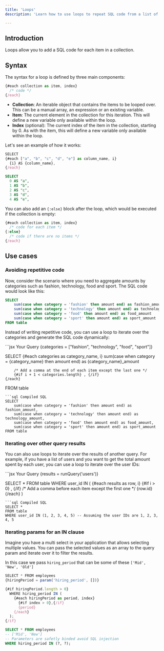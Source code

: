 ```yaml
---
title: 'Loops'
description: 'Learn how to use loops to repeat SQL code from a list of elements.'

---
```


## Introduction

Loops allow you to add a SQL code for each item in a collection.

## Syntax

The syntax for a loop is defined by three main components:
```jsx
{#each collection as item, index}
  /* code */
{/each}
```
  - **Collection**: An iterable object that contains the items to be looped over. This can be a manual array, an expression or an existing variable.
  - **Item**: The current element in the collection for this iteration. This will define a new variable only available within the loop.
  - **Index** (optional): The current index of the item in the collection, starting by 0. As with the item, this will define a new variable only available within the loop.

Let's see an example of how it works:
<CodeGroup>
```jsx Your Query
SELECT
{#each ["a", "b", "c", "d", "e"] as column_name, i}
  {i} AS {column_name},
{/each}
```
```sql Compiled SQL
SELECT
  0 AS "a",
  1 AS "b",
  2 AS "c",
  3 AS "d",
  4 AS "e",
```
</CodeGroup>

You can also add an `{:else}` block after the loop, which would be executed if the collection is empty:

```jsx
{#each collection as item, index}
  /* code for each item */
{:else}
  /* code if there are no items */
{/each}
```

## Use cases

### Avoiding repetitive code

Now, consider the scenario where you need to aggregate amounts by categories such as fashion, technology, food and sport. The SQL code would look like this:

```sql
SELECT
    sum(case when category = 'fashion' then amount end) as fashion_amount,
    sum(case when category = 'technology' then amount end) as technology_amount,
    sum(case when category = 'food' then amount end) as food_amount
    sum(case when category = 'sport' then amount end) as sport_amount
FROM table
```

Instead of writing repetitive code, you can use a loop to iterate over the categories and generate the SQL code dynamically:

<CodeGroup>
```jsx Your Query
{categories = ["fashion", "technology", "food", "sport"]}

SELECT
    {#each categories as category_name, i}
        sum(case when category = {category_name} then amount end) as {category_name}_amount

        /* Add a comma at the end of each item except the last one */
        {#if i + 1 < categories.length} , {/if}
    {/each}
FROM table
```
```sql Compiled SQL
SELECT
    sum(case when category = 'fashion' then amount end) as fashion_amount,
    sum(case when category = 'technology' then amount end) as technology_amount,
    sum(case when category = 'food' then amount end) as food_amount,
    sum(case when category = 'sport' then amount end) as sport_amount
FROM table
```
</CodeGroup>

### Iterating over other query results

You can also use loops to iterate over the results of another query. For example, if you have a list of users and you want to get the total amount spent by each user, you can use a loop to iterate over the user IDs:

<CodeGroup>
```jsx Your Query
{results = runQuery('users')}

SELECT *
FROM table
WHERE user_id IN (
    {#each results as row, i}
        {#if i > 0} , {/if} /* Add a comma before each item except the first one */
        {row.id}
    {/each}
)
```
```sql Compiled SQL
SELECT *
FROM table
WHERE user_id IN (1, 2, 3, 4, 5) -- Assuming the user IDs are 1, 2, 3, 4, 5
```
</CodeGroup>

### Iterating params for an IN clause
Imagine you have a multi select in your application that allows selecting multiple values. You can pass the selected values as an array to the query param and iterate over it to filter the results.

In this case we pass `hiring_period` that can be some of these `['Mid', 'New', 'Old']`
<CodeGroup>

```jsx Your Query
SELECT * FROM employees
{hiringPeriod = param('hiring_period', [])}

{#if hiringPeriod.length > 0}
  WHERE hiring_period IN (
    {#each hiringPeriod as period, index}
      {#if index > 0},{/if}
      {period}
    {/each}
  );
{/if}
```
```sql Compiled SQL
SELECT * FROM employees
-- ['Mid', 'New']
-- Parameters are safetly binded avoid SQL injection
WHERE hiring_period IN (?, ?);
```
</CodeGroup>

